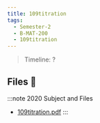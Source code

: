 ```yaml
---
title: 109titration
tags:
  - Semester-2
  - B-MAT-200
  - 109titration
---
```

> Timeline: ?


## Files 📂

:::note 2020 Subject and Files
- [109titration.pdf](https://github.com/Studio-17/Epitech-Subjects/raw/main/Semester-2/B-MAT-200/109titration/109titration.pdf)
:::

